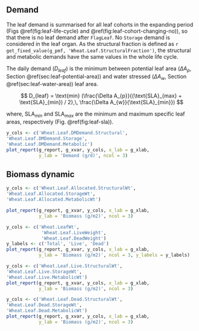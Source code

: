 ## Demand {#sec:leaf-deman}

The leaf demand is summarised for all leaf cohorts in the expanding period (Figs \@ref(fig:leaf-life-cycle) and \@ref(fig:leaf-cohort-changing-no)), so that there is no leaf demand after `FlagLeaf`. No `Storage` demand is considered in the leaf organ. As the structural fraction is defined as `r get_fixed_value(g_pmf, 'Wheat.Leaf.StructuralFraction')`, the structural and metabolic demands have the same values in the whole life cycle. 

The daily demand ($D_{leaf}$) is the minimum between potential leaf area ($\Delta A_{p}$, Section \@ref(sec:leaf-potential-area)) and water stressed ($\Delta A_{w}$, Section \@ref(sec:leaf-water-area)) leaf area.

$$
D_{leaf} = \text{min} (\frac{\Delta A_{p}}{(\text{SLA}_{max} + \text{SLA}_{min}) / 2},\, \frac{\Delta A_{w}}{\text{SLA}_{min}})
$$

where, $\text{SLA}_{min}$ and $\text{SLA}_{max}$ are the minimum and maximum specific leaf areas, respectively (Fig. \@ref(fig:leaf-sla)). 


<div class="fig-output">
```r
y_cols <- c('Wheat.Leaf.DMDemand.Structural',
'Wheat.Leaf.DMDemand.Storage',
'Wheat.Leaf.DMDemand.Metabolic')
plot_report(g_report, g_xvar, y_cols, x_lab = g_xlab, 
            y_lab = 'Demand (g/d)', ncol = 3)

```
</div>

## Biomass dynamic {#sec:leaf-biomass}

<div class="fig-output">
```r
y_cols <- c('Wheat.Leaf.Allocated.StructuralWt',
'Wheat.Leaf.Allocated.StorageWt',
'Wheat.Leaf.Allocated.MetabolicWt')

plot_report(g_report, g_xvar, y_cols, x_lab = g_xlab, 
            y_lab = 'Biomass (g/m2)', ncol = 3)

```
</div>




<div class="fig-output">
```r
y_cols <- c('Wheat.LeafWt',
             'Wheat.Leaf.LiveWeight', 
             'Wheat.Leaf.DeadWeight')
y_labels <- c('Total', 'Live', 'Dead')
plot_report(g_report, g_xvar, y_cols, x_lab = g_xlab, 
            y_lab = 'Biomass (g/m2)', ncol = 3, y_labels = y_labels)

```
</div>



<div class="fig-output">
```r
y_cols <- c('Wheat.Leaf.Live.StructuralWt',
'Wheat.Leaf.Live.StorageWt',
'Wheat.Leaf.Live.MetabolicWt')
plot_report(g_report, g_xvar, y_cols, x_lab = g_xlab, 
            y_lab = 'Biomass (g/m2)', ncol = 3)

```
</div>


<div class="fig-output">
```r
y_cols <- c('Wheat.Leaf.Dead.StructuralWt',
'Wheat.Leaf.Dead.StorageWt',
'Wheat.Leaf.Dead.MetabolicWt')
plot_report(g_report, g_xvar, y_cols, x_lab = g_xlab, 
            y_lab = 'Biomass (g/m2)', ncol = 3)
```
</div>
